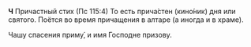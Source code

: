 
**Ч** Причастный стих (Пс 115:4) <Tooltip>То есть прича́стен (кино́ник) дня или святого. Поётся во время прича­ще­ния в алтаре (а иногда и в храме).</Tooltip>

Чашу спасения приму́, и имя Господне призову.
